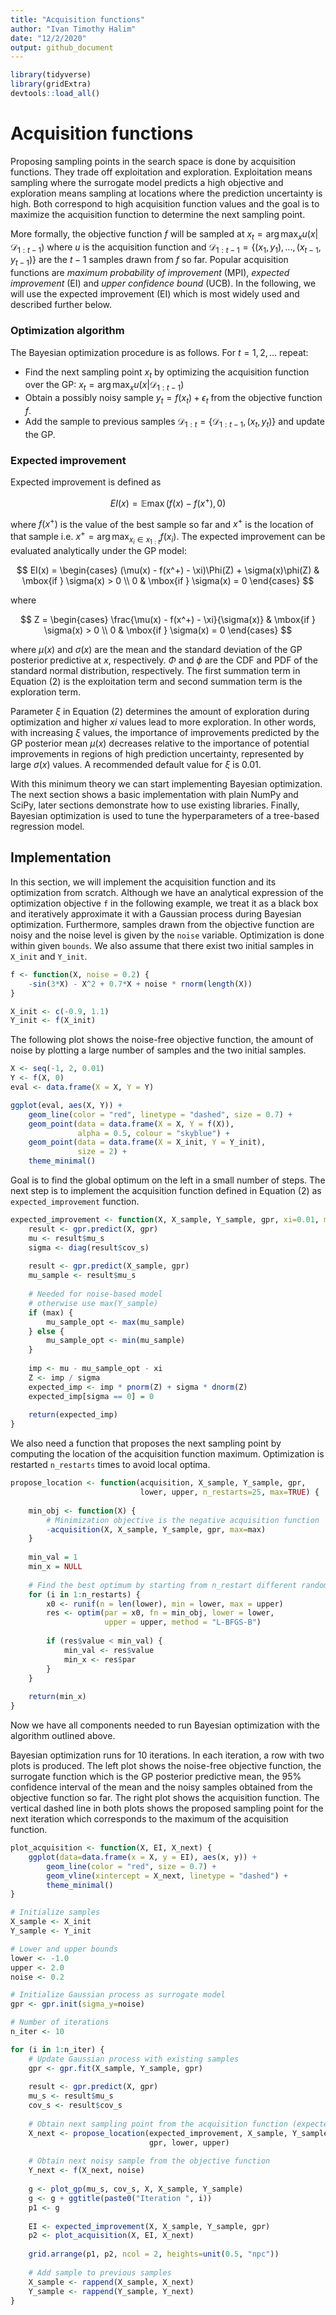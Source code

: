 ```yaml
---
title: "Acquisition functions"
author: "Ivan Timothy Halim"
date: "12/2/2020"
output: github_document
---
```


```r
library(tidyverse)
library(gridExtra)
devtools::load_all()
```

# Acquisition functions

Proposing sampling points in the search space is done by acquisition functions. They trade off exploitation and exploration. Exploitation means sampling where the surrogate model predicts a high objective and exploration means sampling at locations where the prediction uncertainty is high. Both correspond to high acquisition function values and the goal is to maximize the acquisition function to determine the next sampling point.

More formally, the objective function $f$ will be sampled at $x_t = \arg\max_x u(x| \mathcal{D}_{1:t-1})$ where $u$ is the acquisition function and $\mathcal{D}_{1:t-1} = \{(x_1, y_1),...,(x_{t-1},y_{t-1})\}$ are the $t-1$ samples drawn from $f$ so far. Popular acquisition functions are _maximum probability of improvement_ (MPI), _expected improvement_ (EI) and _upper confidence bound_ (UCB). In the following, we will use the expected improvement (EI) which is most widely used and described further below.

### Optimization algorithm

The Bayesian optimization procedure is as follows. For $t = 1, 2, ...$ repeat:

* Find the next sampling point $x_t$ by optimizing the acquisition function over the GP: $x_t = \arg\max_x u(x|\mathcal{D}_{1:t-1})$
* Obtain a possibly noisy sample $y_t = f(x_t) + \epsilon_t$ from the objective function $f$.
* Add the sample to previous samples $\mathcal{D}_{1:t} = \{\mathcal{D}_{1:t-1},(x_t, y_t)\}$ and update the GP.

### Expected improvement

Expected improvement is defined as

$$
EI(x) = \mathbb{E}\max(f(x)-f(x^+),0)
$$

where $f(x^+)$ is the value of the best sample so far and $x^+$ is the location of that sample i.e. $x^+ = \arg\max_{x_i \in x_{1:t}}f(x_i)$. The expected improvement can be evaluated analytically under the GP model:

$$
EI(x) =
\begin{cases}
(\mu(x) - f(x^+) - \xi)\Phi(Z) + \sigma(x)\phi(Z) & \mbox{if } \sigma(x) > 0 \\
0 & \mbox{if } \sigma(x) = 0
\end{cases}
$$

where

$$
Z =
\begin{cases}
\frac{\mu(x) - f(x^+) - \xi}{\sigma(x)} & \mbox{if } \sigma(x) > 0 \\
0 & \mbox{if } \sigma(x) = 0
\end{cases}
$$

where $\mu(x)$ and $\sigma(x)$ are the mean and the standard deviation of the GP posterior predictive at $x$, respectively. $\Phi$ and $\phi$ are the CDF and PDF of the standard normal distribution, respectively. The first summation term in Equation (2) is the exploitation term and second summation term is the exploration term.

Parameter $\xi$ in Equation (2) determines the amount of exploration during optimization and higher $xi$ values lead to more exploration. In other words, with increasing $\xi$ values, the importance of improvements predicted by the GP posterior mean $\mu(x)$ decreases relative to the importance of potential improvements in regions of high prediction uncertainty, represented by large $\sigma(x)$ values. A recommended default value for $\xi$ is 0.01.

With this minimum theory we can start implementing Bayesian optimization. The next section shows a basic implementation with plain NumPy and SciPy, later sections demonstrate how to use existing libraries. Finally, Bayesian optimization is used to tune the hyperparameters of a tree-based regression model.

## Implementation

In this section, we will implement the acquisition function and its optimization from scratch. Although we have an analytical expression of the optimization objective `f` in the following example, we treat it as a black box and iteratively approximate it with a Gaussian process during Bayesian optimization. Furthermore, samples drawn from the objective function are noisy and the noise level is given by the `noise` variable. Optimization is done within given `bounds`. We also assume that there exist two initial samples in `X_init` and `Y_init`.

```r
f <- function(X, noise = 0.2) {
    -sin(3*X) - X^2 + 0.7*X + noise * rnorm(length(X))
}

X_init <- c(-0.9, 1.1)
Y_init <- f(X_init)
```

The following plot shows the noise-free objective function, the amount of noise by plotting a large number of samples and the two initial samples.

```r
X <- seq(-1, 2, 0.01)
Y <- f(X, 0)
eval <- data.frame(X = X, Y = Y)

ggplot(eval, aes(X, Y)) +
    geom_line(color = "red", linetype = "dashed", size = 0.7) +
    geom_point(data = data.frame(X = X, Y = f(X)),
               alpha = 0.5, colour = "skyblue") +
    geom_point(data = data.frame(X = X_init, Y = Y_init),
               size = 2) +
    theme_minimal()
```

Goal is to find the global optimum on the left in a small number of steps. The next step is to implement the acquisition function defined in Equation (2) as `expected_improvement` function.

```r
expected_improvement <- function(X, X_sample, Y_sample, gpr, xi=0.01, max=TRUE) {
    result <- gpr.predict(X, gpr)
    mu <- result$mu_s
    sigma <- diag(result$cov_s)
    
    result <- gpr.predict(X_sample, gpr)
    mu_sample <- result$mu_s
    
    # Needed for noise-based model
    # otherwise use max(Y_sample)
    if (max) {
        mu_sample_opt <- max(mu_sample)
    } else {
        mu_sample_opt <- min(mu_sample)
    }
    
    imp <- mu - mu_sample_opt - xi
    Z <- imp / sigma
    expected_imp <- imp * pnorm(Z) + sigma * dnorm(Z)
    expected_imp[sigma == 0] = 0
    
    return(expected_imp)
}
```

We also need a function that proposes the next sampling point by computing the location of the acquisition function maximum. Optimization is restarted `n_restarts` times to avoid local optima.

```r
propose_location <- function(acquisition, X_sample, Y_sample, gpr,
                             lower, upper, n_restarts=25, max=TRUE) {
    
    min_obj <- function(X) {
        # Minimization objective is the negative acquisition function
        -acquisition(X, X_sample, Y_sample, gpr, max=max)
    }
    
    min_val = 1
    min_x = NULL
    
    # Find the best optimum by starting from n_restart different random points.
    for (i in 1:n_restarts) {
        x0 <- runif(n = len(lower), min = lower, max = upper)
        res <- optim(par = x0, fn = min_obj, lower = lower,
                     upper = upper, method = "L-BFGS-B")
        
        if (res$value < min_val) {
            min_val <- res$value
            min_x <- res$par
        }
    }
    
    return(min_x)
}
```

Now we have all components needed to run Bayesian optimization with the algorithm outlined above.

Bayesian optimization runs for 10 iterations. In each iteration, a row with two plots is produced. The left plot shows the noise-free objective function, the surrogate function which is the GP posterior predictive mean, the 95% confidence interval of the mean and the noisy samples obtained from the objective function so far. The right plot shows the acquisition function. The vertical dashed line in both plots shows the proposed sampling point for the next iteration which corresponds to the maximum of the acquisition function.

```r
plot_acquisition <- function(X, EI, X_next) {
    ggplot(data=data.frame(x = X, y = EI), aes(x, y)) +
        geom_line(color = "red", size = 0.7) +
        geom_vline(xintercept = X_next, linetype = "dashed") +
        theme_minimal()
}
```

```r
# Initialize samples
X_sample <- X_init
Y_sample <- Y_init

# Lower and upper bounds
lower <- -1.0
upper <- 2.0
noise <- 0.2

# Initialize Gaussian process as surrogate model
gpr <- gpr.init(sigma_y=noise)

# Number of iterations
n_iter <- 10

for (i in 1:n_iter) {
    # Update Gaussian process with existing samples
    gpr <- gpr.fit(X_sample, Y_sample, gpr)
    
    result <- gpr.predict(X, gpr)
    mu_s <- result$mu_s
    cov_s <- result$cov_s
    
    # Obtain next sampling point from the acquisition function (expected improvement)
    X_next <- propose_location(expected_improvement, X_sample, Y_sample,
                               gpr, lower, upper)
    
    # Obtain next noisy sample from the objective function
    Y_next <- f(X_next, noise)
    
    g <- plot_gp(mu_s, cov_s, X, X_sample, Y_sample)
    g <- g + ggtitle(paste0("Iteration ", i))
    p1 <- g
    
    EI <- expected_improvement(X, X_sample, Y_sample, gpr)
    p2 <- plot_acquisition(X, EI, X_next)
    
    grid.arrange(p1, p2, ncol = 2, heights=unit(0.5, "npc"))
    
    # Add sample to previous samples
    X_sample <- rappend(X_sample, X_next)
    Y_sample <- rappend(Y_sample, Y_next)
}
```
